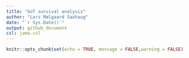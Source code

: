 ```yaml
---
title: "GoT survival analysis"
author: "Lars Mølgaard Saxhaug"
date: "`r Sys.Date()`"
output: github_document
csl: jama.csl
---
```


```r
knitr::opts_chunk$set(echo = TRUE, message = FALSE,warning = FALSE)
```
